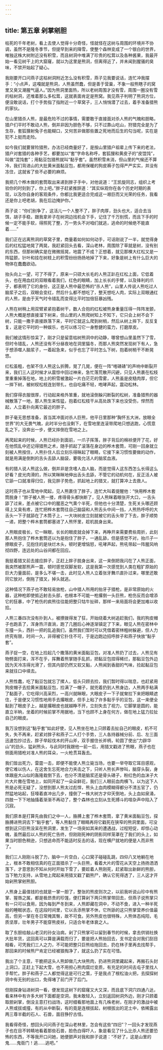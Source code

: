 ```yaml
---
---
---
```

title: 第五章 剁掌剜胆
---




枯死的千年老树，看上去使人觉得十分奇怪，怪就怪在这树与周围的环境并不协调，虽然不是隆冬季节，但提早到来的降雪，使整个森林变成了一个银白的世界，唯独这株大树附近没有积雪，而且树洞中堆满了珍贵的松茸以及各种酱果，我最开始一看见树干上的大窟窿，就以为这里是熊洞，但离得近了，并未闻到腥骚的臭味，不禁开始起了疑心。

我刚要开口问燕子这枯树洞附近怎么没有积雪，燕子见我要说话，连忙冲我摆手：“小点声，这嘎就是熊洞，人熊虽然蠢，但是善于营巢，不象一般熊瞎子的窝里又臭又潮腥气逼人。”因为熊洞里面热，所以老树周围才没有雪，周围一圈没有雪的枯树洞，还堆着那么多松茸，这就表面肯定是熊窝。我见燕子判明了熊洞方位，便没敢说话，打个手势指了指附近一个草窝子，三人悄悄潜了过去，着手准备猎熊的家伙。

在山里猎杀人熊，是最危险不过的事情，需要敢于直接面对杀人熊的气魄和胆略，猎户们平时不敢动人熊，倒并非因为胆色不够，只不过靠山吃山，狩猎完全是为了生存，套狐狸射兔子也能糊口，又何苦非做那些置之死地而后生的勾当呢，实在是犯不上挺而走险。

如今我们就要冒险猎熊，办法已经商量好了，是按山里猎户祖辈上传下来的老法，猎户对套猎的各种手艺，都要加以“套”字命名称呼，套狐狸和黄皮子的“皮馄饨”，叫做“混饨套”；用黏豆包猎熊就叫“黏乎套”。虽然积雪未消，但山里的气候还不算冷，我们背进山的大批黄米面黏豆包，都用保暖的狗皮褥子包得严严实实，并没有冻住，这就省了些不必要的麻烦。

我把几个桦木做的套筒取出来递到胖子手中，对他说道：“王凯旋同志，组织上考验你的时刻到了，你上吧。”胖子赶紧推辞道：“其实纵观你在各个历史时期的表现，以及你自身的客观条件，你都比我更适合完成这一艰巨而又光荣的任务，我看还是你上吧老胡，我在后边掩护你。”

燕子说：“你们别争了，这活儿一个人整不了，胖子肉厚，劲头也大，适合去当饵，胡子手稳，跟我拿斧子在树洞边找机会下手，记住了千万别慌，而且下手的时候一定不能手软，得照死了整，万一势头不对咱们就逃，逃命的时候绝不能直着……”

我们正在远离熊洞的草窝子里，商量着如何如何动手，可话刚说了一半，就觉得身后的红松猛地晃了两晃，我赶紧回头去看，深山老林，周围除了草就是树，没有别的东西，但那树确实是在微微摇晃，地震了不成？正想着，就见那棵大红松又是一阵猛颤，针叶和挂在树枝上的积雪纷纷扬扬地掉了下来，好象是树上有什么巨大的物体在蠢蠢欲动。

抬头向上一望，可了不得了，原来一只硕大长毛的人熊正趴在红松上面，它低着头，也在用血红的双眼看着我们，红色的眼睛，加上长长的手臂，以及锋利的爪子，都表明了它的身份，这正是人熊中最恐怖的“杀人熊”，山里人传说人熊吃过人脑浆子之后，双眼会变红，然后什么都不想吃了，整天想吃人肉，实际上双眼通红的人熊，是由于天气时令错乱而变得比平时加倍狂暴凶残。

人熊在树稍上用双臂紧紧抱着树干，数人合抱的红松被熊身重量压得一阵阵发颤，人熊大概是想直接溜下树来，但山里的人熊爬树知上不知下，它只会上树不会下树，只能一撒手直接跌落下来，平时它就这么爬到树梢，然后从树上摔下，反反复复，这是它平时的一种娱乐，也可以练习它一身憨健的蛮力，打磨厚皮。

我们被这情形惊呆了，刚才只是留意枯树熊洞中的动静，哪曾想山里虽然下了雪，但时令错乱，人熊还没有不分昼夜地在洞里猫冬，而那人熊突然发现树下有人，急于想添噬人脑浆子，一着起急来，似乎也忘了平时怎么下树，抱着树梢干不断晃悠。

红松虽粗，也架不住人熊这么折腾，晃了几晃，便在一阵“喀碴碴”的声响中断裂开来，我们三人这时候才从震惊中回过神来，急忙落荒散开闪避，只见人熊裹在松枝里重重掉落在地，地上的积雪被激起一片白茫茫的雪雾，人熊虽是皮糙肉厚，但它一摔下树，被树杈松枝连划带扎，也自吃痛不轻，咆哮声起，震动松林。

我们穿得衣服很厚，行动起来格外笨重，就地滚倒躲闪断裂的松树，准备猎熊的器械散落了一地，那人熊生来性猛，抱着红松枝干从高处跌下来也没受伤，悍然而起，人立着扑向离它最近的胖子。

胖子毫无思想准备，首当其冲面对杀人巨熊，他平日里那种“胸怀五大洲，放眼全世界”的大无畏气魄，此时半分也没剩下，在雪地里连滚带爬地只想逃跑，心慌意乱之下，没奔出一步，便又摔倒在雪地之上。

再爬起来的时候，人熊已经扑到面前，一爪子挥落，胖子背后的棉袄便开了花，好在他慌乱中还记得猎熊之术，随手抓起了滚落在身边的桦木套筒，可刚一回身就立刻被人熊按住，人熊扑住人后立刻乐得眯起了眼睛，它接下来习惯性要做的动作，就是用满是倒刺的舌头去舔人脑袋，要吸允活人的脑浆血液。

有的猎人说人熊这么做，倒并非是贪嗜人血人脑，而是觉得人这东西怎么长得这么好看？皮光肉滑的，所以笑眯眯地伸出舌头去舔，不管它的动机何在，反正活人被它舔一口就准得归位，我见胖子势危，抓起地上的猎叉，就打算冲上去救人。

这时燕子也从雪地中爬起，见人熊裹住了胖子，连忙大叫着提醒他：“快用桦木套筒脱身！”胖子被人熊一搂，疼得骨头都快断了，见人熊眯着眼张开大口，一舌头舔了过来，差点被它口中的腥恶之气熏个半死，但他也十分清楚，生死关头哪还顾得上又臭有疼，连忙把桦木套筒往自己脑袋和人熊舌头中间一挡，人熊热呼呼的大舌头一下子就舔在了木筒子上，一大块树皮立刻就被它的舌头带了下去，胖子顺势一递，把整个桦木套筒都塞进了人熊怀里，趁机脱身出来。

人熊眼皮极长，它一眯眼，长长的眼皮就会掉下来，再睁开来需要费些周折，此刻那人熊抱住了桦木套筒还以为是抱住了胖子，一通乱舔，但是感觉不对，抬爪子一撩眼皮子，见抱住的是块烂木头，顿时更增恼怒，吼哮声起，熊吼带起一阵腥风响彻四野，连远处的山谷间都在回应。

我挺着猎叉前去接应胖子，正赶上胖子脱身出来，这一来倒把我闪在了人熊正面，我突然被那熊声一震，顿时感觉双脚发软，这是我第一次感觉到人类在粗犷原始的巨大力量面前，是多么不堪一击，此时见人熊人立着张牙舞爪直扑过来，哪里还敢同它放对，倒拖了猎叉，掉头就逃。

这种情况下燕子也不敢轻易放枪，山中猎人所用的抬牙子猎枪，是非常原始的火器，这种枪即使抵近射击头部，也根本不可能一枪撂倒一头巨熊，枪伤反而会增添它的狂暴，中了枪伤的疯熊往往能把整只牯牛扯碎，那样一来局面将会更加难以收拾。

人熊三番四次没有扑到人，被撩拨得发了狂，开始绕着大树追赶我们，我的狗皮帽子也跑丢了，浑身热汗直淌，跑了几圈后心神逐渐镇定了下来，眼见人熊在密林中东撞一头，西扑一把的乱追我们，虽然我们暂时可以凭借着密林粗树躲避，但人力终究有限，时间一久，非得被它扑住不可，于是边跑边招呼胖子和燕子快放“黏乎套”。

燕子捉一空，在地上捡起几个撒落的黄米面黏豆包，对准人熊扔了过去，人熊见有物劈面打来，浑不在乎，挥舞着熊掌随手乱抓，把黏豆包捏得稀烂，那黏豆包外边因为天冷冻得光滑了，但其内部仍然又软又黏，人熊闻到香甜的气味，捡起黏豆包来就往口中填去。

人熊性蠢，吃了黏豆包就忘了撵人，低头只顾去捡，我们暂时得以喘息，也赶紧用狗皮帽子去拾黄米面黏豆包，捡满了一帽子，就兜着扔到人熊身边，人熊两手粘满了黏面子，它吃得兴高采烈，一高兴就眯眼，大眼皮子一下子就耷拉下来把眼睛遮住，于是便又习惯性地用手去撂眼皮，但手上粘了许多黏乎乎的豆包，这一来便全黏到了眼皮子上，越是撂眼皮也就越睁不开，立刻失去了视力，它脚掌是圆的，能直立半晌，坐着的时候前掌不用据地，当下也顾不上身在何方，做在地上猛力拉扯自己的眼皮。

我万没想到这“黏乎套”如此好使，见人熊坐在地上只顾着去扯自己的眼皮，机不可失，失不再来，赶紧对胖子和燕子二人打个手势，三人各持器械分前、后、左三面迅速包抄过去，胖子举起伐木的开山斧，双手握住长斧柄，轮圆了使出“力辟华山”的劲头，猛剁熊头，与此同时我跟他一前一后，用猎叉戳进了熊眼，燕子也在侧面用猎枪对准人熊的耳朵，一火枪贯耳轰去。

我们皆出死力，雷霆一击，即便不能使人熊立毙当场，也要一举夺取它耳目感观，使它难以伤人，在这舍生忘死地合力夹击之下，只听人熊长声惨叫，脑穿头裂，身体跟座大山似的轰隆栽倒下去，也分不清是脑浆还是骨头碴子，粉红色的血沫子大片大片撒在雪地上，如同开起了一朵朵鲜花，我们三人眼前血肉横飞，以为这下人熊是必死无疑了，没想到那人熊太过彪悍，熊头上血肉模糊得都分不清五官了，仍然猛地站起，狂嚎着直冲出几步，撞倒了一株大树方才仰天倒地，头上血如泉涌，四肢一下下地抽搐着渐渐不再动了，整个森林也立刻从生死搏斗的喧杂声中陷入了沉寂。

我们原本是打算先由我们之中一人，胳膊上套了桦木套筒，拿了黄米面黏豆包，探胳膊进熊洞去下“黏乎套”，等人熊黏住了眼睛再将它戳死在狭窄的熊洞里面，可没想到这只巨熊没呆在熊洞里，发生了一场突如其来的遭遇战，过程短促，却惊心动魄，虽然最后以人熊的死亡告终，但刚刚死神的阴影同样笼罩在了我们的头上，如果当时胆色稍逊，只想逃命而不能适时反击的话，现在横尸就地的便是人而非熊了。

我们三人刚刚斗脱了力，脑中一片空白，心口窝子碰碰乱跳，四仰八叉地躺在地上，根本不敢相信真的在正面猎杀了一头巨熊，看着大片的雪花从天空上扬扬洒洒落下，才意思到不知从何时开始下雪了，要趁着人熊刚死，赶紧取出新鲜的熊胆，当下勉力支持，从雪地上爬起来用猎叉戳了戳熊尸，确认它死得透了，三人这才开始剁熊掌剜熊胆。

人熊身上最值钱的也就是一掌一胆了，整张的熊皮则次之，以前我听说山珍中有熊掌、猩唇之属，都是极昂贵的珍馐，便打算剁下两只熊掌带回去，但燕子说熊掌只有一只可以食用，因为每到严冬到来，人熊即藏在洞中，不动不食，进入一种半死般的睡眠状态，在这段时间里，它以舌添熊掌不休，它所舔的这只熊掌营养价值最高，但另一掌在冬日常掩其臀，故不可食。另外熊皮也很特殊，人熊体态纯阳，毛质坚厚，壮年男子不能穿熊皮袄，只适合年老体衰之人。

取了东胆给敲山老汉的孙女治病，剁了只熊掌可以留到春节的时候，拿去供销社换大批年货，这回真可以算是满载而归了，要是把人熊抬回去，支书定会对我们刮目相看，可凭我们三人之力，不可能把整只巨熊给拖回去，扔在林子里再去找帮手，那回来的时候熊尸肯定已经被狼掏净了，就这么扔了实在可惜。

我出了个主意，干脆把这头人熊卸做几大块熊肉，扔进熊洞里藏起来，再搬石头封上洞口，正赶上下起大雪，也不用担心熊肉腐烂变质，有充足的时间去屯子里找人手帮忙。胖子和燕子二人都觉得这是可行之策，于是我点了根松油火把，去探探树洞中有无别的出口，免得堵了前门开了后门。

但刚探身钻进树洞一看，便发现这树下的窟窿又大又深，而且底下洞穴四通八达，看来林中有许多大树下面都是空洞，我未敢轻入，立刻返回树洞外边，刚才只顾着取胆剁掌，倒没主意打扫战场，这时细看那地面上有几株老树，在刚才的激战中被人熊或拔或撞，有的从中断裂，有的竟是连根拔起，树根拔出的泥土中，依稀露出两三尊半截的石人、石兽，面目狰狞古怪。

我看得奇怪，想回头问问燕子在深山老林里，怎会有这些“四旧”？一回头才发现燕子也在目不转睛地看着那些石兽，脸色白得吓人，象是看见了什么比杀人熊还要恐怖的东西，不等我开口问她，她便颤声对我和胖子说道：“不好了，这是山里的鬼……鬼衙门！逃……逃吧。”